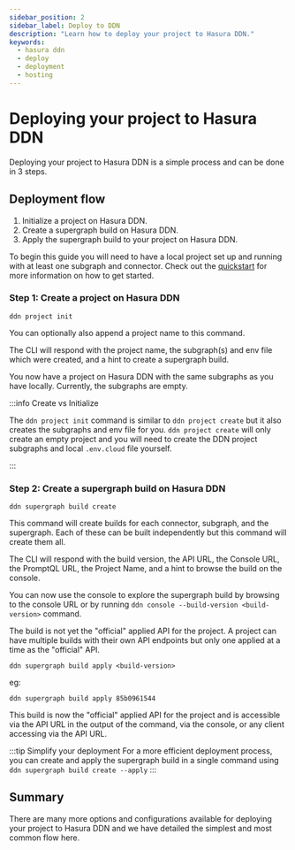```yaml
---
sidebar_position: 2
sidebar_label: Deploy to DDN
description: "Learn how to deploy your project to Hasura DDN."
keywords:
  - hasura ddn
  - deploy
  - deployment
  - hosting
---
```


# Deploying your project to Hasura DDN

Deploying your project to Hasura DDN is a simple process and can be done in 3 steps.

## Deployment flow

1. Initialize a project on Hasura DDN.
2. Create a supergraph build on Hasura DDN.
3. Apply the supergraph build to your project on Hasura DDN.

To begin this guide you will need to have a local project set up and running with at least one subgraph and connector.
Check out the [quickstart](/quickstart.mdx) for more information on how to get started.

### Step 1: Create a project on Hasura DDN

```ddn title="Initialize a project on Hasura DDN"
ddn project init
```

You can optionally also append a project name to this command.

The CLI will respond with the project name, the subgraph(s) and env file which were created, and a hint to create a
supergraph build.

You now have a project on Hasura DDN with the same subgraphs as you have locally. Currently, the subgraphs are empty.

:::info Create vs Initialize

The `ddn project init` command is similar to `ddn project create` but it also creates the subgraphs and env file for
you. `ddn project create` will only create an empty project and you will need to create the DDN project subgraphs and
local `.env.cloud` file yourself.

:::

### Step 2: Create a supergraph build on Hasura DDN

```ddn
ddn supergraph build create
```

This command will create builds for each connector, subgraph, and the supergraph. Each of these can be built
independently but this command will create them all.

The CLI will respond with the build version, the API URL, the Console URL, the PromptQL URL, the Project Name, and a
hint to browse the build on the console.

You can now use the console to explore the supergraph build by browsing to the console URL or by running
`ddn console --build-version <build-version>` command.

The build is not yet the "official" applied API for the project. A project can have multiple builds with their own API
endpoints but only one applied at a time as the "official" API.

```ddn
ddn supergraph build apply <build-version>
```

eg:

```ddn
ddn supergraph build apply 85b0961544
```

This build is now the "official" applied API for the project and is accessible via the API URL in the output of the
command, via the console, or any client accessing via the API URL.

:::tip Simplify your deployment
For a more efficient deployment process, you can create and apply the supergraph build in a single command using
`ddn supergraph build create --apply`
:::

## Summary

There are many more options and configurations available for deploying your project to Hasura DDN and we have detailed
the simplest and most common flow here.
